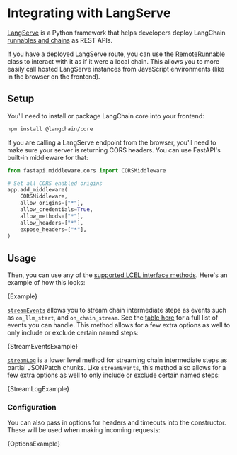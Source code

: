 # Integrating with LangServe

[LangServe](https://python.langchain.com/docs/langserve) is a Python framework that helps developers deploy LangChain [runnables and chains](/docs/expression_language/)
as REST APIs.

If you have a deployed LangServe route, you can use the [RemoteRunnable](https://api.js.langchain.com/classes/langchain_core_runnables_remote.RemoteRunnable.html) class to interact
with it as if it were a local chain. This allows you to more easily call hosted LangServe instances from JavaScript environments (like in the browser on the frontend).

## Setup

You'll need to install or package LangChain core into your frontend:

```bash npm2yarn
npm install @langchain/core
```

If you are calling a LangServe endpoint from the browser, you'll need to make sure your server is returning CORS headers.
You can use FastAPI's built-in middleware for that:

```python
from fastapi.middleware.cors import CORSMiddleware

# Set all CORS enabled origins
app.add_middleware(
    CORSMiddleware,
    allow_origins=["*"],
    allow_credentials=True,
    allow_methods=["*"],
    allow_headers=["*"],
    expose_headers=["*"],
)
```

## Usage

Then, you can use any of the [supported LCEL interface methods](/docs/expression_language/interface).
Here's an example of how this looks:


<CodeBlock language="typescript">{Example}</CodeBlock>

[`streamEvents`](/docs/expression_language/interface) allows you to stream chain intermediate steps as events such as `on_llm_start`, and `on_chain_stream`.
See the [table here](/docs/expression_language/interface#stream-events) for a full list of events you can handle.
This method allows for a few extra options as well to only include or exclude certain named steps:


<CodeBlock language="typescript">{StreamEventsExample}</CodeBlock>

[`streamLog`](/docs/expression_language/interface) is a lower level method for streaming chain intermediate steps as partial JSONPatch chunks.
Like `streamEvents`, this method also allows for a few extra options as well to only include or exclude certain named steps:


<CodeBlock language="typescript">{StreamLogExample}</CodeBlock>

### Configuration

You can also pass in options for headers and timeouts into the constructor. These will be used when making incoming requests:


<CodeBlock language="typescript">{OptionsExample}</CodeBlock>

